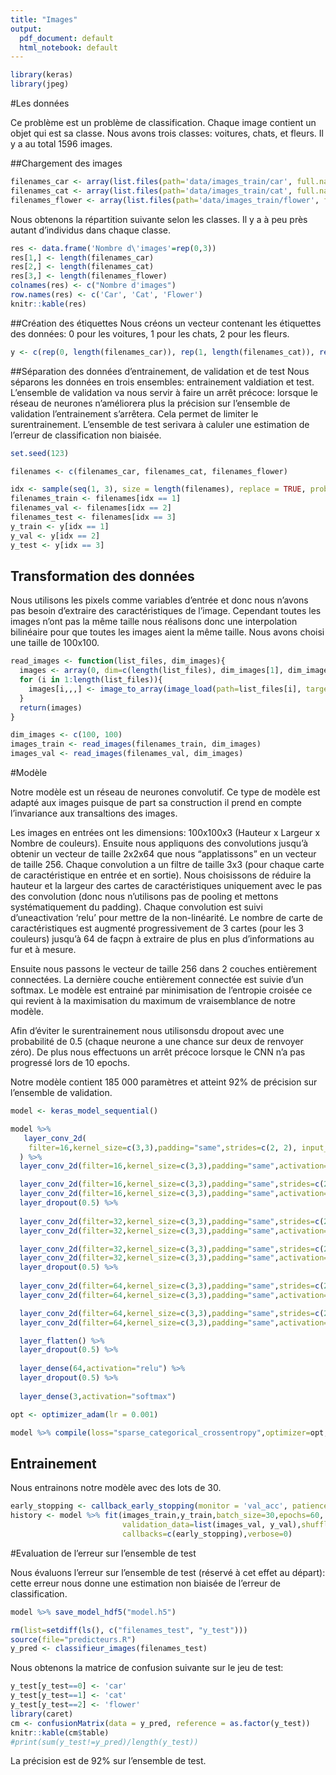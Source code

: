 ```yaml
---
title: "Images"
output:
  pdf_document: default
  html_notebook: default
---
```


```r
library(keras)
library(jpeg)
```

#Les données

Ce problème est un problème de classification. Chaque image contient un objet qui est sa classe. Nous avons trois classes: voitures, chats, et fleurs. Il y a au total 1596 images.

##Chargement des images
```r
filenames_car <- array(list.files(path='data/images_train/car', full.names = TRUE, pattern='*.jpg'))
filenames_cat <- array(list.files(path='data/images_train/cat', full.names = TRUE, pattern='*.jpg'))
filenames_flower <- array(list.files(path='data/images_train/flower', full.names = TRUE, pattern='*.jpg'))
```

Nous obtenons la répartition suivante selon les classes. Il y a à peu près autant d'individus dans chaque classe.

```r
res <- data.frame('Nombre d\'images'=rep(0,3))
res[1,] <- length(filenames_car)
res[2,] <- length(filenames_cat)
res[3,] <- length(filenames_flower)
colnames(res) <- c("Nombre d'images")
row.names(res) <- c('Car', 'Cat', 'Flower')
knitr::kable(res)
```

##Création des étiquettes
Nous créons un vecteur contenant les étiquettes des données: 0 pour les voitures, 1 pour les chats, 2 pour les fleurs.
```r
y <- c(rep(0, length(filenames_car)), rep(1, length(filenames_cat)), rep(2, length(filenames_flower)))
```

##Séparation des données d'entrainement, de validation et de test
Nous séparons les données en trois ensembles: entrainement valdiation et test. L'ensemble de validation va nous servir à faire un arrêt précoce: lorsque le réseau de neurones n'améliorera plus la précision sur l'ensemble de validation l'entrainement s'arrêtera. Cela permet de limiter le surentrainement. L'ensemble de test serivara à caluler une estimation de l'erreur de classification non biaisée.

```r
set.seed(123)

filenames <- c(filenames_car, filenames_cat, filenames_flower)

idx <- sample(seq(1, 3), size = length(filenames), replace = TRUE, prob = c(.6, .2, .2))
filenames_train <- filenames[idx == 1]
filenames_val <- filenames[idx == 2]
filenames_test <- filenames[idx == 3]
y_train <- y[idx == 1]
y_val <- y[idx == 2]
y_test <- y[idx == 3]
```

## Transformation des données
Nous utilisons les pixels comme variables d'entrée et donc nous n'avons pas besoin d'extraire des caractéristiques de l'image. Cependant toutes les images n'ont pas la même taille nous réalisons donc une interpolation bilinéaire pour que toutes les images aient la même taille. Nous avons choisi une taille de 100x100.

```r
read_images <- function(list_files, dim_images){
  images <- array(0, dim=c(length(list_files), dim_images[1], dim_images[2], 3))
  for (i in 1:length(list_files)){
    images[i,,,] <- image_to_array(image_load(path=list_files[i], target_size=dim_images, interpolation="bilinear"))
  }
  return(images)
}
```

```r
dim_images <- c(100, 100)
images_train <- read_images(filenames_train, dim_images)
images_val <- read_images(filenames_val, dim_images)
```

#Modèle

Notre modèle est un réseau de neurones convolutif. Ce type de modèle est adapté aux images puisque de part sa construction il prend en compte l'invariance aux transaltions des images.

Les images en entrées ont les dimensions: 100x100x3 (Hauteur x Largeur x Nombre de couleurs). Ensuite nous appliquons des convolutions jusqu'à obtenir un vecteur de taille 2x2x64 que nous "applatissons" en un vecteur de taille 256. Chaque convolution a un filtre de taille 3x3 (pour chaque carte de caractéristique en entrée et en sortie). Nous choisissons de réduire la hauteur et la largeur des cartes de caractéristiques uniquement avec le pas des convolution (donc nous n'utilisons pas de pooling et mettons systématiquement du padding). Chaque convolution est suivi d'uneactivation 'relu' pour mettre de la non-linéarité. Le nombre de carte de caractéristiques est augmenté progressivement de 3 cartes (pour les 3 couleurs) jusqu'à 64 de façpn à extraire de plus en plus d'informations au fur et à mesure.

Ensuite nous passons le vecteur de taille 256 dans 2 couches entièrement connectées. La dernière couche entièrement connectée est suivie d'un softmax. Le modèle est entrainé par minimisation de l'entropie croisée ce qui revient à la maximisation du maximum de vraisemblance de notre modèle.

Afin d'éviter le surentrainement nous utilisonsdu dropout avec une probabilité de 0.5 (chaque neurone a une chance sur deux de renvoyer zéro). De plus nous effectuons un arrêt précoce lorsque le CNN n'a pas progressé lors de 10 epochs. 

Notre modèle contient 185 000 paramètres et atteint 92% de précision sur l'ensemble de validation.

```r
model <- keras_model_sequential()

model %>%
   layer_conv_2d(
    filter=16,kernel_size=c(3,3),padding="same",strides=c(2, 2), input_shape = c(dim_images[1], dim_images[2], 3) ,activation="relu"
  ) %>%
  layer_conv_2d(filter=16,kernel_size=c(3,3),padding="same",activation="relu") %>%

  layer_conv_2d(filter=16,kernel_size=c(3,3),padding="same",strides=c(2, 2),activation="relu") %>%
  layer_conv_2d(filter=16,kernel_size=c(3,3),padding="same",activation="relu") %>%
  layer_dropout(0.5) %>%
  
  layer_conv_2d(filter=32,kernel_size=c(3,3),padding="same",strides=c(2, 2),activation="relu") %>%
  layer_conv_2d(filter=32,kernel_size=c(3,3),padding="same",activation="relu") %>%

  layer_conv_2d(filter=32,kernel_size=c(3,3),padding="same",strides=c(2, 2),activation="relu") %>%
  layer_conv_2d(filter=32,kernel_size=c(3,3),padding="same",activation="relu") %>%
  layer_dropout(0.5) %>%
  
  layer_conv_2d(filter=64,kernel_size=c(3,3),padding="same",strides=c(2, 2),activation="relu") %>%
  layer_conv_2d(filter=64,kernel_size=c(3,3),padding="same",activation="relu") %>%

  layer_conv_2d(filter=64,kernel_size=c(3,3),padding="same",strides=c(2, 2),activation="relu") %>%
  layer_conv_2d(filter=64,kernel_size=c(3,3),padding="same",activation="relu") %>%

  layer_flatten() %>%
  layer_dropout(0.5) %>%
  
  layer_dense(64,activation="relu") %>%
  layer_dropout(0.5) %>%
  
  layer_dense(3,activation="softmax")

opt <- optimizer_adam(lr = 0.001)

model %>% compile(loss="sparse_categorical_crossentropy",optimizer=opt,metrics="accuracy")
```

## Entrainement
Nous entrainons notre modèle avec des lots de 30.

```r
early_stopping <- callback_early_stopping(monitor = 'val_acc', patience = 10)
history <- model %>% fit(images_train,y_train,batch_size=30,epochs=60,
                         validation_data=list(images_val, y_val),shuffle=TRUE,
                         callbacks=c(early_stopping),verbose=0)
```

#Evaluation de l'erreur sur l'ensemble de test

Nous évaluons l’erreur sur l’ensemble de test (réservé à cet effet au départ): cette erreur nous donne une estimation non biaisée de l'erreur de classification.
```r
model %>% save_model_hdf5("model.h5")
```

```r
rm(list=setdiff(ls(), c("filenames_test", "y_test")))
source(file="predicteurs.R")
y_pred <- classifieur_images(filenames_test)
```

Nous obtenons la matrice de confusion suivante sur le jeu de test:
```r
y_test[y_test==0] <- 'car'
y_test[y_test==1] <- 'cat'
y_test[y_test==2] <- 'flower'
library(caret)
cm <- confusionMatrix(data = y_pred, reference = as.factor(y_test))
knitr::kable(cm$table)
#print(sum(y_test!=y_pred)/length(y_test))
```

La précision est de 92% sur l'ensemble de test.

